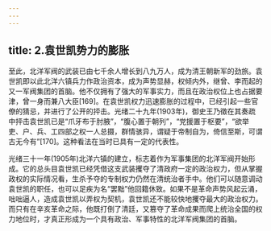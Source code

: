 ```yaml
---
---
---
```

title: 2.袁世凯势力的膨胀
---




至此，北洋军阀的武装已由七千余人增长到八九万人，成为清王朝新军的劲旅。袁世凯即以此北洋六镇兵力作政治资本，成为声势显赫，权倾内外，继曾、李而起的又一军阀集团的首脑。他不仅拥有了强大的军事实力，而且在政治权位上也占据要津，曾一身而兼八大臣[169]。在袁世凯权力迅速膨胀的过程中，已经引起一些官僚的猜忌，并进行了公开的抨击。光绪二十九年(1903年)，御史王乃徵在其奏疏中抨击袁世凯已是“爪牙布于肘腋”，“腹心置于朝列”，“党援置于枢要”，“欲举吏、户、兵、工四部之权一人总摄，群情骇异，谓疑于帝制自为，倚信至斯，可谓古无今有”[170]。这种看法在当时已具有一定的代表性。

光绪三十一年(1905年)北洋六镇的建立，标志着作为军事集团的北洋军阀开始形成。它的总头目袁世凯已经凭借这支武装攫夺了清政府一定的政治权力，但从掌握政权的实际情况看，生杀予夺的专制权力仍然在清统治者手中。他们可以随意调动袁世凯的职任，也可以足疾为名“罢黜”他回籍休致。如果不是革命声势风起云涌，咄咄逼人，造成袁世凯以弄权为契机，袁世凯还不能较快地攫夺最大的政治权力。而只有在辛亥革命之际，他既打倒了清廷，又篡夺了革命成果而爬上统治全国的权力地位时，才真正形成为一个具有政治、军事特性的北洋军阀集团的首脑。